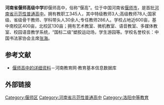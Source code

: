 '''河南省偃师高级中学'''即偃师高中，俗称“偃高”。位于中国河南省[[偃师市|偃师市]]，是首批[[河南省示范性普通高中列表|河南省示范性普通高中]]。拥有教职工345人，其中特级教师3人;高级教师78人;国家级、省级骨干教师、学科带头人30余人;专任教师286人。学校占地近600亩，基中南校区400亩，北校区130亩；拥有艺术教室、微机教室、语音教室、多媒体教室、校园语音教学系统，“国标二级”塑胶运动场，学生游园等。学校名誉校长：中国书法家协会主席[[张海|张海]]。

==参考文献==
*[https://web.archive.org/web/20070812125455/http://www1.henanedu.com/henanschool/Show_School_Details.asp?SchoolID=43473 偃师高中的详细资料]－河南教育网·教育基本信息数据库

== 外部链接 ==
{{河南省示范性普通高级中学}}

{{Seni-stub}}
[[Category:偃师区|Category:偃师区]]
[[Category:河南省示范性普通高中|Category:河南省示范性普通高中]]
[[Category:洛阳中等教育|Category:洛阳中等教育]]